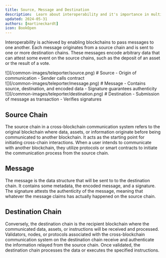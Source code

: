 ```yaml
---
title: Source, Message and Destination
description:  Learn about interoperability and it's importance in multichain systems.
updated: 2024-05-31
authors: [martineckardt]
icon: BookOpen
---
```


Interoperability is achieved by enabling blockchains to pass messages to one another. Each message originates from a source chain and is sent to one or more destination chains. These messages encode arbitrary data that can attest some event on the source chains, such as the deposit of an asset or the result of a vote.

<div class="flex space-x-8">
    <div class="flex-1">
        ![](/common-images/teleporter/source.png)
        # Source
        - Origin of communication
        - Sender calls contract
    </div>
    <div class="flex-1">
        ![](/common-images/teleporter/message.png)
        # Message
        - Contains source, destination, and encoded data
        - Signature guarantees  authenticity
    </div>
    <div class="flex-1">
        ![](/common-images/teleporter/destination.png)
        # Destination
        - Submission of message as transaction
        - Verifies signatures
    </div>
</div>

## Source Chain

The source chain in a cross-blockchain communication system refers to the original blockchain where data, assets, or information originate before being communicated to another blockchain. It acts as the starting point for initiating cross-chain interactions. When a user intends to communicate with another blockchain, they utilize protocols or smart contracts to initiate the communication process from the source chain.

## Message

The message is the data structure that will be sent to to the destination chain. It contains some metadata, the encoded message, and a signature. The signature attests the authenticity of the message, meaning that whatever the message claims has actually happened on the source chain. 

## Destination Chain

Conversely, the destination chain is the recipient blockchain where the communicated data, assets, or instructions will be received and processed. Validators, nodes, or protocols associated with the cross-blockchain communication system on the destination chain receive and authenticate the information relayed from the source chain. Once validated, the destination chain processes the data or executes the specified instructions.